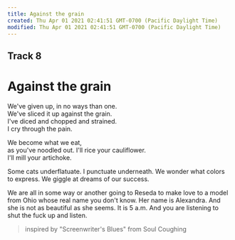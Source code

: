 ```yaml
---
title: Against the grain
created: Thu Apr 01 2021 02:41:51 GMT-0700 (Pacific Daylight Time)
modified: Thu Apr 01 2021 02:41:51 GMT-0700 (Pacific Daylight Time)
---
```

## Track 8
# Against the grain

We've given up, in no ways than one.  
We've sliced it up against the grain.  
I've diced and chopped and strained.  
I cry through the pain.

We become what we eat,  
as you've noodled out.
I'll rice your cauliflower.  
I'll mill your artichoke.

Some cats underflatuate.
I punctuate underneath.
We wonder what colors to express.
We giggle at dreams of our success.

We are all in some way or another going to Reseda
to make love to a model from Ohio whose real name you don't know.
Her name is Alexandra. And she is not as beautiful as she seems.
It is 5 a.m.
And you are listening
to shut the fuck up and listen.

> inspired by "Screenwriter's Blues" from Soul Coughing